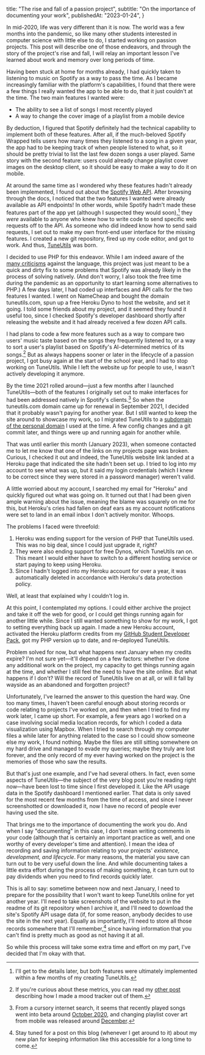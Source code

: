   title: "The rise and fall of a passion project",
  subtitle: "On the importance of documenting your work",
  publishedAt: "2023-01-24",
}

In mid-2020, life was very different than it is now. The world was a few months into the pandemic, so like many other students interested in computer science with little else to do, I started working on passion projects. This post will describe one of those endeavors, and through the story of the project's rise and fall, I will relay an important lesson I've learned about work and memory over long periods of time.

Having been stuck at home for months already, I had quickly taken to listening to music on Spotify as a way to pass the time. As I became increasingly familiar with the platform's capabilities, I found that there were a few things I really wanted the app to be able to do, that it just couldn't at the time. The two main features I wanted were:

- The ability to see a list of songs I most recently played
- A way to change the cover image of a playlist from a mobile device

By deduction, I figured that Spotify definitely had the technical capability to implement both of these features. After all, if the much-beloved Spotify Wrapped tells users how many times they listened to a song in a given year, the app had to be keeping track of when people listened to what, so it should be pretty trivial to list the last few dozen songs a user played. Same story with the second feature: users could already change playlist cover images on the desktop client, so it should be easy to make a way to do it on mobile.

At around the same time as I wondered why these features hadn't already been implemented, I found out about the [Spotify Web API](https://developer.spotify.com/documentation/web-api/reference/#/). After browsing through the docs, I noticed that the two features I wanted were already available as API endpoints! In other words, while Spotify hadn't made these features part of the app yet (although I suspected they would soon),[^1] they *were* available to anyone who knew how to write code to send specific web requests off to the API. As someone who did indeed know how to send said requests, I set out to make my own front-end user interface for the missing features. I created a new git repository, fired up my code editor, and got to work. And thus, [TuneUtils](https://github.com/amazansky/TuneUtils) was born.

I decided to use PHP for this endeavor. While I am indeed aware of the [many criticisms](https://eev.ee/blog/2012/04/09/php-a-fractal-of-bad-design/) against the language, this project was just meant to be a quick and dirty fix to some problems that Spotify was already likely in the process of solving natively. (And don't worry, I also took the free time during the pandemic as an opportunity to start learning some alternatives to PHP.) A few days later, I had coded up interfaces and API calls for the two features I wanted. I went on NameCheap and bought the domain tuneutils.com, spun up a free Heroku Dyno to host the website, and set it going. I told some friends about my project, and it seemed they found it useful too, since I checked Spotify's developer dashboard shortly after releasing the website and it had already received a few dozen API calls.

I had plans to code a few more features such as a way to compare two users' music taste based on the songs they frequently listened to, or a way to sort a user's playlist based on Spotify's AI-determined metrics of its songs.[^2] But as always happens sooner or later in the lifecycle of a passion project, I got busy again at the start of the school year, and I had to stop working on TuneUtils. While I left the website up for people to use, I wasn't actively developing it anymore.

By the time 2021 rolled around—just a few months after I launched TuneUtils—both of the features I originally set out to make interfaces for had been addressed natively in Spotify's clients.[^3] So when the tuneutils.com domain came up for renewal in September 2021, I decided that it probably wasn't paying for another year. But I still wanted to keep the site around to showcase my work, so I migrated TuneUtils to a [subdomain of the personal domain](https://tuneutils.amazansky.com) I used at the time. A few config changes and a git commit later, and things were up and running again for another while.

That was until earlier this month (January 2023), when someone contacted me to let me know that one of the links on my projects page was broken. Curious, I checked it out and indeed, the TuneUtils website link landed at a Heroku page that indicated the site hadn't been set up. I tried to log into my account to see what was up, but it said my login credentials (which I knew to be correct since they were stored in a password manager) weren't valid.

A little worried about my account, I searched my email for "Heroku" and quickly figured out what was going on. It turned out that I had been given ample warning about the issue, meaning the blame was squarely on me for this, but Heroku's cries had fallen on deaf ears as my account notifications were set to land in an email inbox I don't actively monitor. Whoops.

The problems I faced were threefold:

1. Heroku was ending support for the version of PHP that TuneUtils used. This was no big deal, since I could just upgrade it, right?
2. They were also ending support for free Dynos, which TuneUtils ran on. This meant I would either have to switch to a different hosting service or start paying to keep using Heroku.
3. Since I hadn't logged into my Heroku account for over a year, it was automatically deleted in accordance with Heroku's data protection policy.

Well, at least that explained why I couldn't log in.

At this point, I contemplated my options. I could either archive the project and take it off the web for good, or I could get things running again for another little while. Since I still wanted something to show for my work, I got to setting everything back up again. I made a new Heroku account, activated the Heroku platform credits from my [GitHub Student Developer Pack](https://education.github.com/pack/), got my PHP version up to date, and re-deployed TuneUtils.

Problem solved for now, but what happens next January when my credits expire? I'm not sure yet—it'll depend on a few factors: whether I've done any additional work on the project, my capacity to get things running again at the time, and whether I still feel the need to have the site online. But what happens if I don't? Will the record of TuneUtils live on at all, or will it fall by wayside as an abandoned and forgotten project?

Unfortunately, I've learned the answer to this question the hard way. One too many times, I haven't been careful enough about storing records or code relating to projects I've worked on, and then when I tried to find my work later, I came up short. For example, a few years ago I worked on a case involving social media location records, for which I coded a data visualization using Mapbox. When I tried to search through my computer files a while later for anything related to the case so I could show someone else my work, I found nothing. Maybe the files are still sitting somewhere on my hard drive and managed to evade my queries; maybe they truly are lost forever, and the only record of my ever having worked on the project is the memories of those who saw the results.

But that's just one example, and I've had several others. In fact, even some aspects of TuneUtils—the subject of the very blog post you're reading right now—have been lost to time since I first developed it. Like the API usage data in the Spotify dashboard I mentioned earlier. That data is only saved for the most recent few months from the time of access, and since I never screenshotted or downloaded it, now I have no record of people ever having used the site.

That brings me to the importance of documenting the work you do. And when I say "documenting" in this case, I don't mean writing comments in your code (although that is certainly an important practice as well, and one worthy of every developer's time and attention). I mean the idea of recording and saving information relating to your projects' *existence, development, and lifecycle*. For many reasons, the material you save can turn out to be very useful down the line. And while documenting takes a little extra effort during the process of making something, it can turn out to pay dividends when you need to find records quickly later.

This is all to say: sometime between now and next January, I need to prepare for the possibility that I won't want to keep TuneUtils online for yet another year. I'll need to take screenshots of the website to put in the readme of its git repository when I archive it, and I'll need to download the site's Spotify API usage data (if, for some reason, anybody decides to use the site in the next year). Equally as importantly, I'll need to store all those records somewhere that I'll remember,[^4] since having information that you can't find is pretty much as good as not having it at all.

So while this process will take some extra time and effort on my part, I've decided that I'm okay with that.

[^1]: I'll get to the details later, but both features were ultimately implemented within a few months of my creating TuneUtils.
[^2]: If you're curious about these metrics, you can read my [other post](/posts/2021/03/09/mood) describing how I made a mood tracker out of them.
[^3]: From a cursory internet search, it seems that recently played songs went into beta around [October 2020](https://www.businessinsider.com/guides/streaming/how-to-see-spotify-listening-history), and changing playlist cover art from mobile was released around [December](https://newsroom.spotify.com/2020-12-08/how-to-upload-a-custom-playlist-image-using-your-phone/).
[^4]: Stay tuned for a post on this blog (whenever I get around to it) about my new plan for keeping information like this accessible for a long time to come.
